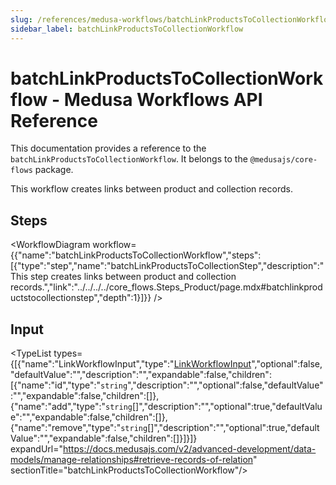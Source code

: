 ```yaml
---
slug: /references/medusa-workflows/batchLinkProductsToCollectionWorkflow
sidebar_label: batchLinkProductsToCollectionWorkflow
---
```



# batchLinkProductsToCollectionWorkflow - Medusa Workflows API Reference

This documentation provides a reference to the `batchLinkProductsToCollectionWorkflow`. It belongs to the `@medusajs/core-flows` package.

This workflow creates links between product and collection records.

## Steps

<WorkflowDiagram workflow={{"name":"batchLinkProductsToCollectionWorkflow","steps":[{"type":"step","name":"batchLinkProductsToCollectionStep","description":"This step creates links between product and collection records.","link":"../../../../core_flows.Steps_Product/page.mdx#batchlinkproductstocollectionstep","depth":1}]}} />

## Input

<TypeList types={[{"name":"LinkWorkflowInput","type":"[LinkWorkflowInput](../../../../../types/CommonTypes/types/types.CommonTypes.LinkWorkflowInput/page.mdx)","optional":false,"defaultValue":"","description":"","expandable":false,"children":[{"name":"id","type":"`string`","description":"","optional":false,"defaultValue":"","expandable":false,"children":[]},{"name":"add","type":"`string`[]","description":"","optional":true,"defaultValue":"","expandable":false,"children":[]},{"name":"remove","type":"`string`[]","description":"","optional":true,"defaultValue":"","expandable":false,"children":[]}]}]} expandUrl="https://docs.medusajs.com/v2/advanced-development/data-models/manage-relationships#retrieve-records-of-relation" sectionTitle="batchLinkProductsToCollectionWorkflow"/>
